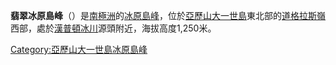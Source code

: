 {{coord|69|39|S|69|59|W|source:GNIS|display=title}}

'''翡翠冰原島峰'''（{{lang-en|Emerald Nunatak}}）是[[南極洲|南極洲]]的[[冰原島峰|冰原島峰]]，位於[[亞歷山大一世島|亞歷山大一世島]]東北部的[[道格拉斯嶺|道格拉斯嶺]]西部，處於[[漢普頓冰川|漢普頓冰川]]源頭附近，海拔高度1,250米。

{{DEFAULTSORT:Emerald Nunatak}}
[[Category:亞歷山大一世島冰原島峰|Category:亞歷山大一世島冰原島峰]]


{{AlexanderIsland-geo-stub}}